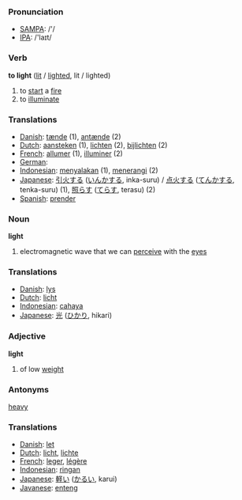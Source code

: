 === Pronunciation ===
*[[w:SAMPA|SAMPA]]: /'/
*[[w:IPA|IPA]]: /'laɪt/

=== Verb ===

'''to light''' ([[lit]] / [[lighted]], lit / lighted)

# to [[start]] a [[fire]]
# to [[illuminate]]

=== Translations ===
*[[Danish]]: [[tænde]] (1), [[antænde]] (2)
*[[Dutch]]: [[aansteken]] (1), [[lichten]] (2), [[bijlichten]] (2)
*[[French]]: [[allumer]] (1), [[illuminer]] (2)
*[[German]]: [[]]
*[[Indonesian]]: [[nyala|menyalakan]] (1), [[terang|menerangi]] (2)
*[[Japanese]]: [[引火]]する ([[いんか]]する, inka-suru) / [[点火]]する ([[てんか]]する, tenka-suru) (1), [[照らす]] ([[てらす]], terasu) (2)
*[[Spanish]]: [[prender]]

=== Noun ===

'''light'''

# electromagnetic wave that we can [[perceive]] with the [[eye]]s

=== Translations ===
*[[Danish]]: [[lys]]
*[[Dutch]]: [[licht]]
*[[Indonesian]]: [[cahaya]]
*[[Japanese]]: [[光]] ([[ひかり]], hikari)

=== Adjective ===

'''light'''

# of low [[weight]]

=== Antonyms ===

[[heavy]]

=== Translations ===
*[[Danish]]: [[let]]
*[[Dutch]]: [[licht]], [[lichte]]
*[[French]]: [[leger]], [[légère]]
*[[Indonesian]]: [[ringan]]
*[[Japanese]]: [[軽い]] ([[かるい]], karui)
*[[Javanese]]: [[enteng]]